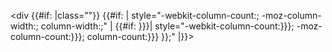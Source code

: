 <div {{#if: {{{class|}}}|class="{{{class}}}"}} {{#if: {{{colwidth|}}}| style="-webkit-column-count:{{{colwidth}}}; -moz-column-width:{{{colwidth}}}; column-width:{{{colwidth}}};" | {{#if: {{{columns|{{{1|}}}}}}| style="-webkit-column-count:{{{columns|{{{1}}}}}}; -moz-column-count:{{{columns|{{{1}}}}}}; column-count:{{{columns|{{{1}}}}}} }};" |}}><noinclude>
{{doc}}
</noinclude>